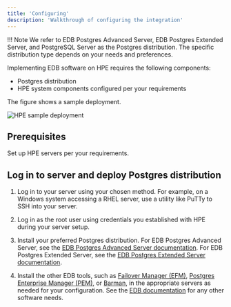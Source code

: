 ```yaml
---
title: 'Configuring'
description: 'Walkthrough of configuring the integration'
---
```


!!! Note
    We refer to EDB Postgres Advanced Server, EDB Postgres Extended Server, and PostgreSQL Server as the Postgres distribution. The specific distribution type depends on your needs and preferences.

Implementing EDB software on HPE requires the following components:

- Postgres distribution
- HPE system components configured per your requirements

The figure shows a sample deployment.

![HPE sample deployment](Images/SampleDeployment.png)

## Prerequisites

Set up HPE servers per your requirements.

## Log in to server and deploy Postgres distribution

1. Log in to your server using your chosen method. For example, on a Windows system accessing a RHEL server, use a utility like PuTTy to SSH into your server.

2. Log in as the root user using credentials you established with HPE during your server setup.

3. Install your preferred Postgres distribution. For EDB Postgres Advanced Server, see the [EDB Postgres Advanced Server documentation](/epas/latest/). For EDB Postgres Extended Server, see the [EDB Postgres Extended Server documentation](/pge/latest/). 

4. Install the other EDB tools, such as [Failover Manager (EFM)](/efm/latest/), [Postgres Enterprise Manager (PEM)](/pem/latest/), or [Barman](/supported-open-source/barman/), in the appropriate servers as needed for your configuration. See the [EDB documentation](https://www.enterprisedb.com/docs) for any other software needs.
